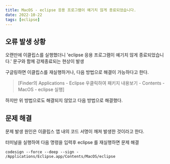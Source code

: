 ```yaml
---
title: MacOS - eclipse 응용 프로그램이 예기치 않게 종료되었습니다.
date: 2022-10-22
tags: [eclipse]
---
```


## 오류 발생 상황

오랜만에 이클립스를 실행했더니 'eclipse 응용 프로그램이 예기치 않게 종료되었습니다.' 문구와 함께 강제종료되는 현상이 발생

구글링하면 이클립스를 재실행하거나, 다음 방법으로 해결이 가능하다고 한다.

> [Finder의 Applications - Eclipse 우클릭하여 패키지 내용보기 - Contents - MacOS - eclipse 실행]

하지만 위 방법으로도 해결되지 않았고 다음 방법으로 해결했다.

## 문제 해결

문제 발생 원인은 이클립스 앱 내의 코드 서명이 깨져 발생한 것이라고 한다.

터미널을 실행하여 다음 명령을 입력후 eclipse 를 재실행하면 문제 해결

```
codesign --force --deep --sign - /Applications/Eclipse.app/Contents/MacOS/eclipse
```
